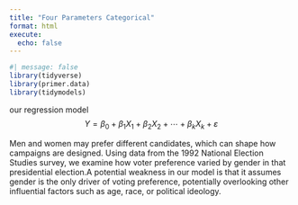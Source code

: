 ```yaml
---
title: "Four Parameters Categorical"
format: html
execute: 
  echo: false
---
```


```r
#| message: false
library(tidyverse)
library(primer.data)
library(tidymodels)
```

our regression model
$$
Y = \beta_0 + \beta_1 X_1 + \beta_2 X_2 + \cdots + \beta_k X_k + \varepsilon
$$



Men and women may prefer different candidates, which can shape how campaigns are designed. Using data from the 1992 National Election Studies survey, we examine how voter preference varied by gender in that presidential election.A potential weakness in our model is that it assumes gender is the only driver of voting preference, potentially overlooking other influential factors such as age, race, or political ideology.
